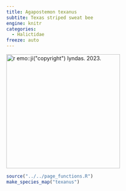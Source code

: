```yaml
---
title: Agapostemon texanus
subtite: Texas striped sweat bee
engine: knitr
categories:
  - Halictidae
freeze: auto
---
```

[![`r emo::ji("copyright")` lyndas. 2023.](/files/no_bee.png){height=300}](https://inaturalist.ca/observations/167784335)

```r
source("../../page_functions.R")
make_species_map("texanus")
```
